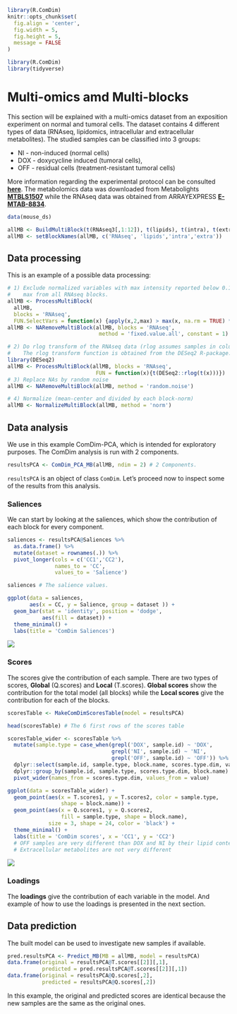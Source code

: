 ```{r include=FALSE, cache=FALSE}
library(R.ComDim)
knitr::opts_chunk$set(
  fig.align = 'center',
  fig.width = 5,
  fig.height = 5,
  message = FALSE
)
```

```{r, echo = FALSE, eval = FALSE}
library(R.ComDim)
library(tidyverse)
```

# Multi-omics amd Multi-blocks {#multi-omics}

This section will be explained with a multi-omics dataset from an exposition
experiment on normal and tumoral cells. The dataset contains 4 different types 
of data (RNAseq, lipidomics, intracellular and extracellular metabolites).
The studied samples can be classified into 3 groups:

- NI  - non-induced (normal cells)
- DOX - doxycycline induced (tumoral cells),
- OFF - residual cells (treatment-resistant tumoral cells)

More information regarding the experimental protocol can be consulted [**here**](https://doi.org/10.15252/msb.202010141). The metabolomics data was
downloaded from Metabolights
 [**MTBLS1507**](https://www.ebi.ac.uk/metabolights/MTBLS1507)
while the RNAseq data was obtained from ARRAYEXPRESS [**E-MTAB-8834**](https://www.ebi.ac.uk/arrayexpress/experiments/E-MTAB-8834/).

```{r multiomics, echo = TRUE, eval = FALSE}
data(mouse_ds)

allMB <- BuildMultiBlock(t(RNAseq3[,1:12]), t(lipids), t(intra), t(extra))
allMB <- setBlockNames(allMB, c('RNAseq', 'lipids','intra','extra'))
```



## Data processing {#PART1}

This is an example of a possible data processing:

```{r multiomics-preprocess, echo = TRUE, eval = FALSE}
# 1) Exclude normalized variables with max intensity reported below 0.1% of the
#    max from all RNAseq blocks.
allMB <- ProcessMultiBlock(
  allMB,
  blocks = 'RNAseq',
  FUN.SelectVars = function(x) {apply(x,2,max) > max(x, na.rm = TRUE) * 0.001})
allMB <- NARemoveMultiBlock(allMB, blocks = 'RNAseq',
                             method = 'fixed.value.all', constant = 1)

# 2) Do rlog transform of the RNAseq data (rlog assumes samples in columns)
#    The rlog transform function is obtained from the DESeq2 R-package.
library(DESeq2)
allMB <- ProcessMultiBlock(allMB, blocks = 'RNAseq',
                            FUN = function(x){t(DESeq2::rlog(t(x)))})
# 3) Replace NAs by random noise
allMB <- NARemoveMultiBlock(allMB, method = 'random.noise')

# 4) Normalize (mean-center and divided by each block-norm)
allMB <- NormalizeMultiBlock(allMB, method = 'norm')
```



## Data analysis {#PART2}

We use in this example ComDim-PCA, which is intended for exploratory purposes.
The ComDim analysis is run with 2 components.
```{r multiomics-analysis, echo = TRUE, eval = FALSE}
resultsPCA <- ComDim_PCA_MB(allMB, ndim = 2) # 2 Components.
```

`resultsPCA` is an object of class `ComDim`.
Let's proceed now to inspect some of the results from this analysis.


### Saliences {#Saliences}
We can start by looking at the saliences, which show the contribution of each 
block for every component.
```{r multiomics-saliences, echo = TRUE, eval = FALSE}
saliences <- resultsPCA@Saliences %>%
  as.data.frame() %>%
  mutate(dataset = rownames(.)) %>%
  pivot_longer(cols = c('CC1','CC2'),
               names_to = 'CC',
               values_to = 'Salience')

saliences # The salience values.

ggplot(data = saliences,
       aes(x = CC, y = Salience, group = dataset )) +
  geom_bar(stat = 'identity', position = 'dodge',
           aes(fill = dataset)) +
  theme_minimal() +
  labs(title = 'ComDim Saliences')

```
![](Figs/fig1.png)

### Scores {#Scores}

The scores give the contribution of each sample. There are two types of scores,
**Global** (Q.scores) and **Local** (T.scores). **Global scores** show the 
contribution for the total model (all blocks) while the **Local scores** give 
the contribution for each of the blocks.
```{r multiomics-scores, echo = TRUE, eval = FALSE}
scoresTable <- MakeComDimScoresTable(model = resultsPCA)

head(scoresTable) # The 6 first rows of the scores table

scoresTable_wider <- scoresTable %>%
  mutate(sample.type = case_when(grepl('DOX', sample.id) ~ 'DOX',
                                 grepl('NI', sample.id) ~ 'NI',
                                 grepl('OFF', sample.id) ~ 'OFF')) %>%
  dplyr::select(sample.id, sample.type, block.name, scores.type.dim, value) %>%
  dplyr::group_by(sample.id, sample.type, scores.type.dim, block.name) %>%
  pivot_wider(names_from = scores.type.dim, values_from = value)

ggplot(data = scoresTable_wider) +
  geom_point(aes(x = T.scores1, y = T.scores2, color = sample.type,
                 shape = block.name)) +
  geom_point(aes(x = Q.scores1, y = Q.scores2,
                 fill = sample.type, shape = block.name),
             size = 3, shape = 24, color = 'black') +
  theme_minimal() +
  labs(title = 'ComDim scores', x = 'CC1', y = 'CC2')
  # OFF samples are very different than DOX and NI by their lipid content.
  # Extracellular metabolites are not very different

```
![](Figs/fig4_2.png)

### Loadings {#Loadings}
The **loadings** give the contribution of each variable in the model.
And example of how to use the loadings is presented in the next section.



## Data prediction {#PART3}

The built model can be used to investigate new samples if available.
```{r multiomics-predict, echo = TRUE, eval = FALSE}
pred.resultsPCA <- Predict_MB(MB = allMB, model = resultsPCA)
data.frame(original = resultsPCA@T.scores[[2]][,1],
           predicted = pred.resultsPCA@T.scores[[2]][,1])
data.frame(original = resultsPCA@Q.scores[,2],
           predicted = resultsPCA@Q.scores[,2])
```
In this example, the original and predicted scores are identical because the
new samples are the same as the original ones.
